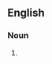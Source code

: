 {{also|peepshow}}

==English==

===Noun===
{{en-noun}}

# {{alternative spelling of|peepshow|lang=en}}
